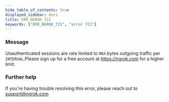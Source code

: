 ```yaml
---
hide_table_of_contents: true
displayed_sidebar: docs
title: ERR_NGROK_721
keywords: ["ERR_NGROK_721", "error 721"]
---
```


### Message

Unauthenticated sessions are rate limited to `MAX` bytes outgoing traffic per `INTERVAL`.Please sign up for a free account at https://ngrok.com for a higher limit.

### Further help

If you're having trouble resolving this error, please reach out to [support@ngrok.com](mailto:support@ngrok.com?subject=Help%20with%20ERR_NGROK_721)
